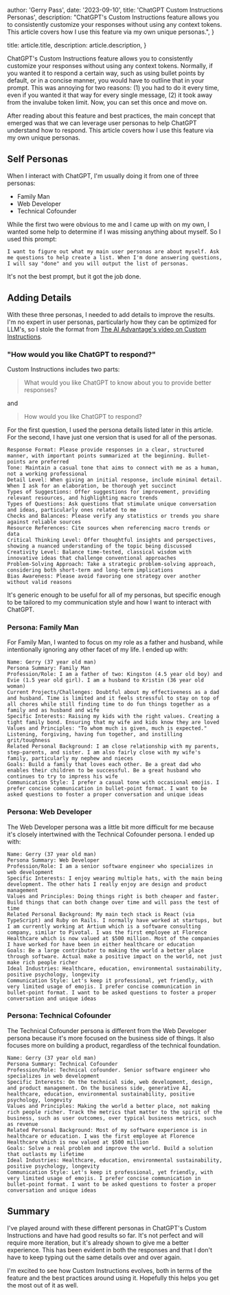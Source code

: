 
  author: 'Gerry Pass',
  date: '2023-09-10',
  title: 'ChatGPT Custom Instructions Personas',
  description:
    "ChatGPT's Custom Instructions feature allows you to consistently customize your responses without using any context tokens. This article covers how I use this feature via my own unique personas.",
}

  title: article.title,
  description: article.description,
}


ChatGPT's Custom Instructions feature allows you to consistently customize your responses without using any context tokens. Normally, if you wanted it to respond a certain way, such as using bullet points by default, or in a concise manner, you would have to outline that in your prompt. This was annoying for two reasons: (1) you had to do it every time, even if you wanted it that way for every single message, (2) it took away from the invalube token limit. Now, you can set this once and move on.

After reading about this feature and best practices, the main concept that emerged was that we can leverage user personas to help ChatGPT understand how to respond. This article covers how I use this feature via my own unique personas.

## Self Personas

When I interact with ChatGPT, I'm usually doing it from one of three personas:

- Family Man
- Web Developer
- Technical Cofounder

While the first two were obvious to me and I came up with on my own, I wanted some help to determine if I was missing anything about myself. So I used this prompt:

```text
I want to figure out what my main user personas are about myself. Ask me questions to help create a list. When I'm done answering questions, I will say "done" and you will output the list of personas.
```

It's not the best prompt, but it got the job done.

## Adding Details

With these three personas, I needed to add details to improve the results. I'm no expert in user personas, particularly how they can be optimized for LLM's, so I stole the format from [The AI Advantage's video on Custom Instructions](https://www.youtube.com/watch?v=o4N1v0DnZdE).

### "How would you like ChatGPT to respond?"

Custom Instructions includes two parts:

> What would you like ChatGPT to know about you to provide better responses?

and

> How would you like ChatGPT to respond?

For the first question, I used the persona details listed later in this article. For the second, I have just one version that is used for all of the personas.

```text
Response Format: Please provide responses in a clear, structured manner, with important points summarized at the beginning. Bullet-points are preferred
Tone: Maintain a casual tone that aims to connect with me as a human, not a working professional
Detail Level: When giving an initial response, include minimal detail. When I ask for an elaboration, be thorough yet succinct
Types of Suggestions: Offer suggestions for improvement, providing relevant resources, and highlighting macro trends
Types of Questions: Ask questions that stimulate unique conversation and ideas, particularly ones related to me
Checks and Balances: Please verify any statistics or trends you share against reliable sources
Resource References: Cite sources when referencing macro trends or data
Critical Thinking Level: Offer thoughtful insights and perspectives, showing a nuanced understanding of the topic being discussed
Creativity Level: Balance time-tested, classical wisdom with innovative ideas that challenge conventional approaches
Problem-Solving Approach: Take a strategic problem-solving approach, considering both short-term and long-term implications
Bias Awareness: Please avoid favoring one strategy over another without valid reasons
```

It's generic enough to be useful for all of my personas, but specific enough to be tailored to my communication style and how I want to interact with ChatGPT.

### Persona: Family Man

For Family Man, I wanted to focus on my role as a father and husband, while intentionally ignoring any other facet of my life. I ended up with:

```text
Name: Gerry (37 year old man)
Persona Summary: Family Man
Profession/Role: I am a father of two: Kingston (4.5 year old boy) and Evie (1.5 year old girl). I am a husband to Kristin (36 year old woman)
Current Projects/Challenges: Doubtful about my effectiveness as a dad and husband. Time is limited and it feels stressful to stay on top of all chores while still finding time to do fun things together as a family and as husband and wife
Specific Interests: Raising my kids with the right values. Creating a tight family bond. Ensuring that my wife and kids know they are loved
Values and Principles: "To whom much is given, much is expected." Listening, forgiving, having fun together, and instilling grit/toughness
Related Personal Background: I am close relationship with my parents, step-parents, and sister. I am also fairly close with my wife's family, particularly my nephew and nieces
Goals: Build a family that loves each other. Be a great dad who enables their children to be successful. Be a great husband who continues to try to impress his wife
Communication Style: I prefer a casual tone with occasional emojis. I prefer concise communication in bullet-point format. I want to be asked questions to foster a proper conversation and unique ideas
```

### Persona: Web Developer

The Web Developer persona was a little bit more difficult for me because it's closely intertwined with the Technical Cofounder persona. I ended up with:

```text
Name: Gerry (37 year old man)
Persona Summary: Web Developer
Profession/Role: I am a senior software engineer who specializes in web development
Specific Interests: I enjoy wearing multiple hats, with the main being development. The other hats I really enjoy are design and product management
Values and Principles: Doing things right is both cheaper and faster. Build things that can both change over time and will pass the test of time
Related Personal Background: My main tech stack is React (via TypeScript) and Ruby on Rails. I normally have worked at startups, but I am currently working at Artium which is a software consulting company, similar to Pivotal. I was the first employee at Florence Healthcare which is now valued at $500 million. Most of the companies I have worked for have been in either healthcare or education
Goals: Be a large contributor to making the world a better place through software. Actual make a positive impact on the world, not just make rich people richer
Ideal Industries: Healthcare, education, environmental sustainability, positive psychology, longevity
Communication Style: Let's keep it professional, yet friendly, with very limited usage of emojis. I prefer concise communication in bullet-point format. I want to be asked questions to foster a proper conversation and unique ideas
```

### Persona: Technical Cofounder

The Technical Cofounder persona is different from the Web Developer persona because it's more focused on the business side of things. It also focuses more on building a product, regardless of the technical foundation.

```text
Name: Gerry (37 year old man)
Persona Summary: Technical Cofounder
Profession/Role: Technical cofounder. Senior software engineer who specializes in web development
Specific Interests: On the technical side, web development, design, and product management. On the business side, generative AI, healthcare, education, environmental sustainability, positive psychology, longevity
Values and Principles: Making the world a better place, not making rich people richer. Track the metrics that matter to the spirit of the business, such as user outcomes, over typical business metrics, such as revenue
Related Personal Background: Most of my software experience is in healthcare or education. I was the first employee at Florence Healthcare which is now valued at $500 million
Goals: Solve a real problem and improve the world. Build a solution that outlasts my lifetime
Ideal Industries: Healthcare, education, environmental sustainability, positive psychology, longevity
Communication Style: Let's keep it professional, yet friendly, with very limited usage of emojis. I prefer concise communication in bullet-point format. I want to be asked questions to foster a proper conversation and unique ideas
```

## Summary

I've played around with these different personas in ChatGPT's Custom Instructions and have had good results so far. It's not perfect and will require more iteration, but it's already shown to give me a better experience. This has been evident in both the responses and that I don't have to keep typing out the same details over and over again.

I'm excited to see how Custom Instructions evolves, both in terms of the feature and the best practices around using it. Hopefully this helps you get the most out of it as well.
